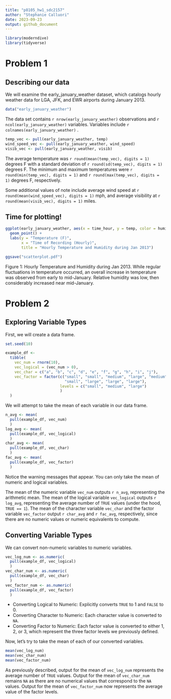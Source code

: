 ```yaml
---
title: "p8105_hw1_sdc2157"
author: "Stephanie Calluori"
date: 2023-09-23
output: github_document
---
```


```r
library(moderndive)
library(tidyverse)
```

# Problem 1

## Describing our data

We will examine the early_january_weather dataset, which catalogs hourly weather data for LGA, JFK, and EWR airports during January 2013. 

```r
data("early_january_weather")

```

The data set contains `r nrow(early_january_weather)` observations and `r ncol(early_january_weather)` variables. Variables include `r colnames(early_january_weather)` . 

```r
temp_vec <- pull(early_january_weather, temp)
wind_speed_vec <- pull(early_january_weather, wind_speed)
visib_vec <- pull(early_january_weather, visib)
```

The average temperature was `r round(mean(temp_vec), digits = 1)` degrees F with a standard deviation of `r round(sd(temp_vec), digits = 1)` degrees F. The minimum and maximum temperatures were `r round(min(temp_vec), digits = 1)` and `r round(max(temp_vec), digits = 1)` degrees F, respectively. 

Some additional values of note include average wind speed at `r round(mean(wind_speed_vec), digits = 1)` mph, and average visibility at `r round(mean(visib_vec), digits = 1)` miles.

## Time for plotting!

```r
ggplot(early_january_weather, aes(x = time_hour, y = temp, color = humid)) + 
  geom_point() +
  labs(y = "Temperature (F)", 
       x = "Time of Recording (Hourly)", 
       title = "Hourly Temperature and Humidity during Jan 2013")

ggsave("scatterplot.pdf")
```

Figure 1: Hourly Temperature and Humidity during Jan 2013. While regular fluctuations in temperature occurred, an overall increase in temperature was observed from early to mid-January. Relative humidity was low, then considerably increased near mid-January. 

# Problem 2

## Exploring Variable Types

First, we will create a data frame. 

```r
set.seed(10)

example_df <-
  tibble(
    vec_num = rnorm(10),
    vec_logical = (vec_num > 0),
    vec_char = c("a", "b", "c", "d", "e", "f", "g", "h", "i", "j"),
    vec_factor = factor(c("small", "small", "medium", "large", "medium", "large", 
                          "small", "large", "large", "large"),
                        levels = c("small", "medium", "large")
                        )
  )
```

We will attempt to take the mean of each variable in our data frame.

```r
n_avg <- mean(
  pull(example_df, vec_num)
  )
log_avg <- mean(
  pull(example_df, vec_logical)
  )
char_avg <- mean(
  pull(example_df, vec_char)
  )
fac_avg <- mean(
  pull(example_df, vec_factor)
  )
```

Notice the warning messages that appear. You can only take the mean of numeric and logical variables. 

The mean of the numeric variable `vec_num` outputs `r n_avg`, representing the arithmetic mean. The mean of the logical variable `vec_logical` outputs `r log_avg`, representing the average number of `TRUE` values (under the hood, `TRUE == 1`). The mean of the character variable `vec_char` and the factor variable `vec_factor` output `r char_avg` and `r fac_avg`, respectively, since there are no numeric values or numeric equivalents to compute.

## Converting Variable Types

We can convert non-numeric variables to numeric variables. 

```r
vec_log_num <- as.numeric(
  pull(example_df, vec_logical)
  )
vec_char_num <- as.numeric(
  pull(example_df, vec_char)
  )
vec_factor_num <- as.numeric(
  pull(example_df, vec_factor)
  )

```

* Converting Logical to Numeric: Explicitly converts `TRUE` to 1 and `FALSE` to 0. 
* Converting Character to Numeric: Each character value is converted to `NA`. 
* Converting Factor to Numeric: Each factor value is converted to either 1, 2, or 3, which represent the three factor levels we previously defined.

Now, let's try to take the mean of each of our converted variables.

```r
mean(vec_log_num)
mean(vec_char_num)
mean(vec_factor_num)

```

As previously described, output for the mean of `vec_log_num` represents the average number of `TRUE` values. Output for the mean of `vec_char_num` remains `NA` as there are no numerical values that correspond to the `NA` values. Output for the mean of `vec_factor_num` now represents the average value of the factor levels.
